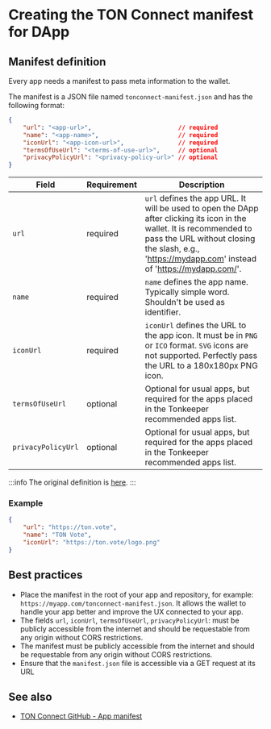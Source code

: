 
# Creating the TON Connect manifest for DApp

## Manifest definition

Every app needs a manifest to pass meta information to the wallet.

The manifest is a JSON file named `tonconnect-manifest.json` and has the following format:

```json
{
    "url": "<app-url>",                        // required
    "name": "<app-name>",                      // required
    "iconUrl": "<app-icon-url>",               // required
    "termsOfUseUrl": "<terms-of-use-url>",     // optional
    "privacyPolicyUrl": "<privacy-policy-url>" // optional
}
```

| Field              | Requirement | Description                                                                                                                                                                                                                   |
| ------------------ | ----------- | ----------------------------------------------------------------------------------------------------------------------------------------------------------------------------------------------------------------------------- |
| `url`              | required    | `url` defines the app URL.  It will be used to open the DApp after clicking its icon in the wallet. It is recommended to pass the URL without closing the slash, e.g., 'https://mydapp.com' instead of 'https://mydapp.com/'. |
| `name`             | required    | `name` defines the app name. Typically simple word. Shouldn't be used as identifier.                                                                                                                                          |
| `iconUrl`          | required    | `iconUrl` defines the URL to the app icon. It must be in `PNG` or `ICO` format. `SVG` icons are not supported. Perfectly pass the URL to a 180x180px PNG icon.                                                                |
| `termsOfUseUrl`    | optional    | Optional for usual apps, but required for the apps placed in the Tonkeeper recommended apps list.                                                                                                                             |
| `privacyPolicyUrl` | optional    | Optional for usual apps, but required for the apps placed in the Tonkeeper recommended apps list.                                                                                                                             |

:::info
The original definition is [here](https://github.com/ton-blockchain/ton-connect/blob/main/requests-responses.md#app-manifest).
:::

### Example

```json
{
    "url": "https://ton.vote",
    "name": "TON Vote",
    "iconUrl": "https://ton.vote/logo.png"
}
```

## Best practices

* Place the manifest in the root of your app and repository, for example: `https://myapp.com/tonconnect-manifest.json`. It allows the wallet to handle your app better and improve the UX connected to your app.
* The fields `url`, `iconUrl`, `termsOfUseUrl`, `privacyPolicyUrl`: must be publicly accessible from the internet and should be requestable from any origin without CORS restrictions.
* The manifest must be publicly accessible from the internet and should be requestable from any origin without CORS restrictions.
* Ensure that the `manifest.json` file is accessible via a GET request at its URL

## See also

* [TON Connect GitHub - App manifest](https://github.com/ton-blockchain/ton-connect/blob/main/requests-responses.md#app-manifest)

<Feedback />
